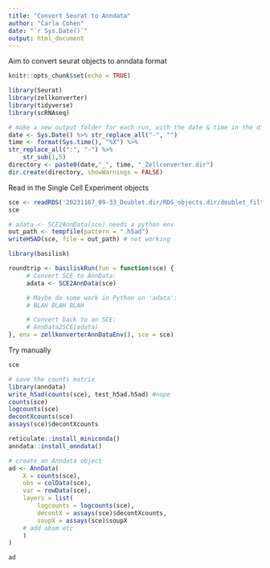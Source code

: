 ```yaml
---
title: "Convert Seurat to Anndata"
author: "Carla Cohen"
date: "`r Sys.Date()`"
output: html_document
---
```

Aim to convert seurat objects to anndata format

```r
knitr::opts_chunk$set(echo = TRUE)
```

```r
library(Seurat)
library(zellkonverter)
library(tidyverse)
library(scRNAseq)

# make a new output folder for each run, with the date & time in the directory name
date <- Sys.Date() %>% str_replace_all("-", "")
time <- format(Sys.time(), "%X") %>% 
str_replace_all(":", "-") %>%
    str_sub(1,5)
directory <- paste0(date,"_", time, "_Zellconverter.dir")
dir.create(directory, showWarnings = FALSE)
```

Read in the Single Cell Experiment objects

```r
sce <- readRDS('20231107_09-33_Doublet.dir/RDS_objects.dir/doublet_filtered/SingleCellExp/MSK0785-Ach-Enth_doublet_filtered_SingleCellExp.rds')
sce
```

```r

# adata <- SCE2AnnData(sce) needs a python env
out_path <- tempfile(pattern = ".h5ad")
writeH5AD(sce, file = out_path) # not working

```

```r
library(basilisk)

roundtrip <- basiliskRun(fun = function(sce) {
     # Convert SCE to AnnData:
     adata <- SCE2AnnData(sce)

     # Maybe do some work in Python on 'adata':
     # BLAH BLAH BLAH

     # Convert back to an SCE:
     # AnnData2SCE(adata)
}, env = zellkonverterAnnDataEnv(), sce = sce)
```

Try manually

```r
sce
```

```r
# save the counts matrix
library(anndata)
write_h5ad(counts(sce), test_h5ad.h5ad) #nope
counts(sce)
logcounts(sce)
decontXcounts(sce)
assays(sce)$decontXcounts
```

```r
reticulate::install_miniconda()
anndata::install_anndata()
```


```r
# create an Anndata object
ad <- AnnData(
    X = counts(sce),
    obs = colData(sce), 
    var = rowData(sce),
    layers = list(
        logcounts = logcounts(sce),
        decontX = assays(sce)$decontXcounts,
        soupX = assays(sce)$soupX
    # add obsm etc
    )
)

ad
```


